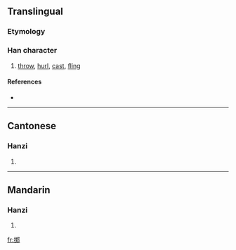 {{also|擲}}
==Translingual==

===Etymology===
{{Han simp|擲|f=鄭|t=郑}}

===Han character===
{{Han char|rn=64|rad=手|as=08|sn=11|four=|canj=手廿大中 (QTKL), X手廿大中 (XQTKL)}}

# [[throw]], [[hurl]], [[cast]], [[fling]]

====References====
* {{Han ref|kx=0445.341|hdz=31906.040|uh=63B7|ud=25527}}

----

==Cantonese==

===Hanzi===
{{yue-hanzi|jyut=|y=jaak6|tra=擲}}

# {{defn|Cantonese}}

----

==Mandarin==

===Hanzi===
{{cmn-hanzi|tra=擲|pin=[[zhí]] ([[zhi2]])|wg=chih<sup>2</sup>}}

# {{defn|Mandarin}}

[[fr:掷]]